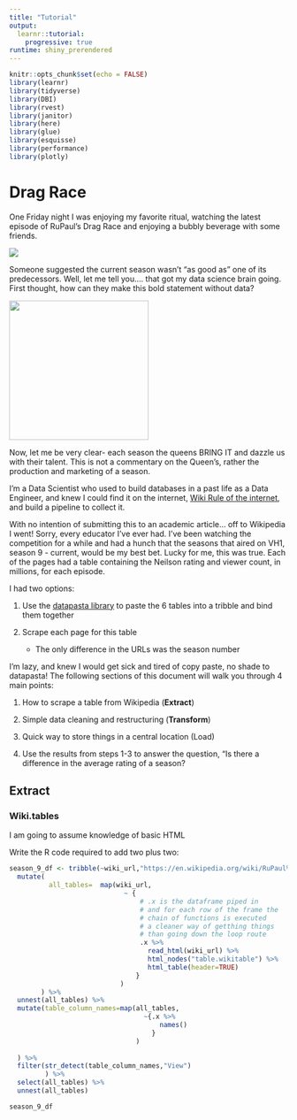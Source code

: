 ```yaml
---
title: "Tutorial"
output: 
  learnr::tutorial:
    progressive: true
runtime: shiny_prerendered
---
```


```r
knitr::opts_chunk$set(echo = FALSE)
library(learnr)
library(tidyverse)
library(DBI)
library(rvest)
library(janitor)
library(here)
library(glue)
library(esquisse)
library(performance)
library(plotly)
```

# Drag Race 

One Friday night I was enjoying my favorite ritual, watching the latest episode of RuPaul's Drag Race and enjoying a bubbly beverage with some friends.

![](https://i.pinimg.com/originals/9f/93/0f/9f930fc91e3f87d640f842ae6e0dde00.gif)

Someone suggested the current season wasn't "as good as" one of its predecessors. Well, let me tell you.... that got my data science brain going. First thought, how can they make this bold statement without data?

![](https://64.media.tumblr.com/97c859fda24580750ba32e59e0cf5ef2/tumblr_inline_p7fxplJCk91qz7j5g_250.gifv){width="252"}

Now, let me be very clear- each season the queens BRING IT and dazzle us with their talent. This is not a commentary on the Queen's, rather the production and marketing of a season.

I'm a Data Scientist who used to build databases in a past life as a Data Engineer, and knew I could find it on the internet, [Wiki Rule of the internet](https://tvtropes.org/pmwiki/pmwiki.php/Main/TheWikiRule), and build a pipeline to collect it.

With no intention of submitting this to an academic article... off to Wikipedia I went! Sorry, every educator I've ever had. I've been watching the competition for a while and had a hunch that the seasons that aired on VH1, season 9 - current, would be my best bet. Lucky for me, this was true. Each of the pages had a table containing the Neilson rating and viewer count, in millions, for each episode.

I had two options:

1.  Use the [datapasta library](https://github.com/MilesMcBain/datapasta) to paste the 6 tables into a tribble and bind them together

2.  Scrape each page for this table

    -   The only difference in the URLs was the season number

I'm lazy, and knew I would get sick and tired of copy paste, no shade to datapasta! The following sections of this document will walk you through 4 main points:

1.  How to scrape a table from Wikipedia (**Extract**)

2.  Simple data cleaning and restructuring (**Transform**)

3.  Quick way to store things in a central location (Load)

4.  Use the results from steps 1-3 to answer the question, "Is there a difference in the average rating of a season?

## Extract

### Wiki.tables 

I am going to assume knowledge of basic HTML

Write the R code required to add two plus two:

```r

season_9_df <- tribble(~wiki_url,"https://en.wikipedia.org/wiki/RuPaul%27s_Drag_Race_(season_9)")%>%
  mutate(
          all_tables=  map(wiki_url, 
                             ~ { 
                                 # .x is the dataframe piped in 
                                 # and for each row of the frame the 
                                 # chain of functions is executed 
                                 # a cleaner way of getthing things 
                                 # than going down the loop route
                                 .x %>% 
                                   read_html(wiki_url) %>% 
                                   html_nodes("table.wikitable") %>% 
                                   html_table(header=TRUE)  
                                }
                            )
        ) %>% 
  unnest(all_tables) %>% 
  mutate(table_column_names=map(all_tables,
                                  ~{.x %>% 
                                      names()
                                    }
                                )
    
  ) %>% 
  filter(str_detect(table_column_names,"View")
         ) %>% 
  select(all_tables) %>% 
  unnest(all_tables)

season_9_df
```
